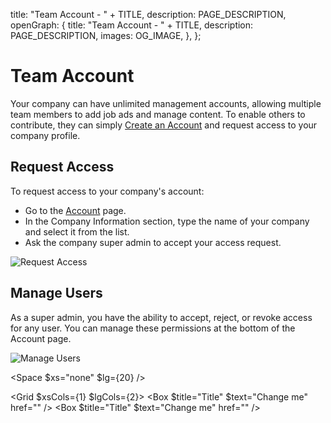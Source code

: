 
  title: "Team Account - " + TITLE,
  description: PAGE_DESCRIPTION,
  openGraph: {
    title: "Team Account - " + TITLE,
    description: PAGE_DESCRIPTION,
    images: OG_IMAGE,
  },
};

# Team Account 
Your company can have unlimited management accounts, allowing multiple team members to add job ads and manage content. To enable others to contribute, they can simply [Create an Account](/create-account) and request access to your company profile.

## Request Access
To request access to your company's account:

- Go to the [Account](/account) page.
- In the Company Information section, type the name of your company and select it from the list.
- Ask the company super admin to accept your access request.

![Request Access](/20-team-account/request-access.jpg)

## Manage Users
As a super admin, you have the ability to accept, reject, or revoke access for any user. You can manage these permissions at the bottom of the Account page.

![Manage Users](/20-team-account/user-requests.jpg)


<Space $xs="none" $lg={20} />

<Grid $xsCols={1} $lgCols={2}>
  <Box $title="Title" $text="Change me" href="" />
  <Box $title="Title" $text="Change me" href="" />
</Grid>
